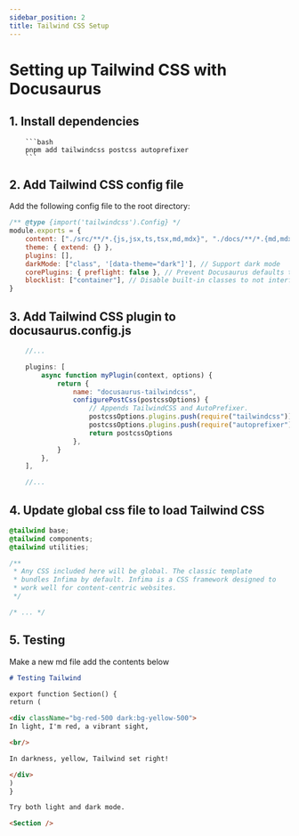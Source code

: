 ```yaml
---
sidebar_position: 2
title: Tailwind CSS Setup
---
```


# Setting up Tailwind CSS with Docusaurus

## 1. Install dependencies

        ```bash
        pnpm add tailwindcss postcss autoprefixer
        ```

## 2. Add Tailwind CSS config file

Add the following config file to the root directory:

```js title="./tailwind.config.js"
/** @type {import('tailwindcss').Config} */
module.exports = {
    content: ["./src/**/*.{js,jsx,ts,tsx,md,mdx}", "./docs/**/*.{md,mdx}"],
    theme: { extend: {} },
    plugins: [],
    darkMode: ["class", '[data-theme="dark"]'], // Support dark mode
    corePlugins: { preflight: false }, // Prevent Docusaurus defaults to be overwritten
    blocklist: ["container"], // Disable built-in classes to not interfere with Docusaurus classes
}
```

## 3. Add Tailwind CSS plugin to docusaurus.config.js

```js title="./docusaurus.config.js"
    //...

    plugins: [
        async function myPlugin(context, options) {
            return {
                name: "docusaurus-tailwindcss",
                configurePostCss(postcssOptions) {
                    // Appends TailwindCSS and AutoPrefixer.
                    postcssOptions.plugins.push(require("tailwindcss"))
                    postcssOptions.plugins.push(require("autoprefixer"))
                    return postcssOptions
                },
            }
        },
    ],

    //...
```

## 4. Update global css file to load Tailwind CSS

```css {1-3} title="./src/css/custom.css"
@tailwind base;
@tailwind components;
@tailwind utilities;

/**
 * Any CSS included here will be global. The classic template
 * bundles Infima by default. Infima is a CSS framework designed to
 * work well for content-centric websites.
 */

/* ... */
```

## 5. Testing

Make a new md file add the contents below

```md
# Testing Tailwind

export function Section() {
return (

<div className="bg-red-500 dark:bg-yellow-500">
In light, I'm red, a vibrant sight,

<br/>

In darkness, yellow, Tailwind set right!

</div>
)
}

Try both light and dark mode.

<Section />
```
